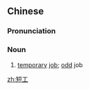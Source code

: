 ==Chinese==
{{zh-forms}}

===Pronunciation===
{{zh-pron
|m=duǎngōng
|mn=té-kang
|cat=n
}}

===Noun===
{{zh-noun}}

# [[temporary]] [[job]]; [[odd]] job

[[zh:短工]]